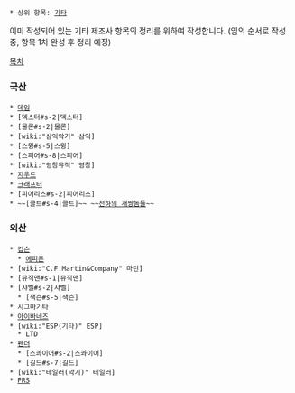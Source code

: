  * 상위 항목: [[기타]]

이미 작성되어 있는 기타 제조사 항목의 정리를 위하여 작성합니다. (임의 순서로 작성중, 항목 1차 완성 후 정리 예정)

[[목차]]

=== 국산 ===
 * [[데임]]
 * [덱스터#s-2|덱스터]
 * [물론#s-2|물론]
 * [wiki:"삼익악기" 삼익]
 * [스윙#s-5|스윙]
 * [스피어#s-8|스피어]
 * [wiki:"영창뮤직" 영창]
 * [[지우드]]
 * [[크래프터]]
 * [피어리스#s-2|피어리스]
 * ~~[콜트#s-4|콜트]~~ ~~[[천하의 개쌍놈들]]~~

=== 외산 ===
 * [[깁슨]]
   * [[에피폰]]
 * [wiki:"C.F.Martin&Company" 마틴]
 * [뮤직맨#s-1|뮤직맨]
 * [샤벨#s-2|샤벨]
   * [잭슨#s-5|잭슨]
 * 시그마기타
 * [[아이바네즈]]
 * [wiki:"ESP(기타)" ESP]
   * LTD
 * [[펜더]]
   * [스콰이어#s-2|스콰이어]
   * [길드#s-7|길드]
 * [wiki:"테일러(악기)" 테일러]
 * [[PRS]]

